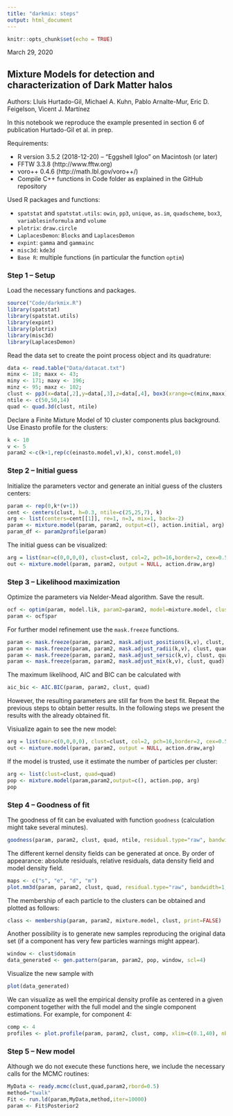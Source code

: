 ```yaml
---
title: "darkmix: steps"
output: html_document
---
```


```r
knitr::opts_chunk$set(echo = TRUE)
```

March 29, 2020

## Mixture Models for detection and characterization of Dark Matter halos

Authors: Lluís Hurtado-Gil, Michael A. Kuhn, Pablo Arnalte-Mur, Eric D. Feigelson, Vicent J. Martínez

In this notebook we reproduce the example presented in section 6 of publication Hurtado-Gil et al. in prep.

Requirements:

* R version 3.5.2 (2018-12-20) -- "Eggshell Igloo" on Macintosh (or later)
* FFTW 3.3.8 (http://www.fftw.org)
* voro++ 0.4.6 (http://math.lbl.gov/voro++/)
* Compile C++ functions in Code folder as explained in the GitHub repository

Used R packages and functions:

* `spatstat` and `spatstat.utils`: `owin`, `pp3`, `unique`, `as.im`, `quadscheme`, `box3`, `variablesinformula` and `volume`
* `plotrix`: `draw.circle`
* `LaplacesDemon`: `Blocks` and `LaplacesDemon`
*	`expint`: `gamma` and `gammainc`
* `misc3d`: `kde3d`
* `Base R`: multiple functions (in particular the function `optim`)

### Step 1 -- Setup

Load the necessary functions and packages.

```r
source("Code/darkmix.R")
library(spatstat)
library(spatstat.utils)
library(expint)
library(plotrix)
library(misc3d)
library(LaplacesDemon)
```

Read the data set to create the point process object and its quadrature: 

```r
data <- read.table("Data/datacat.txt")
minx <- 18; maxx <- 43; 
miny <- 171; maxy <- 196; 
minz <- 95; maxz <- 102;
clust <- pp3(x=data[,2],y=data[,3],z=data[,4], box3(xrange=c(minx,maxx), yrange=c(miny,maxy), zrange=c(minz,maxz)))
ntile <- c(50,50,14)
quad <- quad.3d(clust, ntile)
```

Declare a Finite Mixture Model of 10 cluster components plus background. Use Einasto profile for the clusters:

```r
k <- 10
v <- 5
param2 <-c(k+1,rep(c(einasto.model,v),k), const.model,0)
```

### Step 2 -- Initial guess

Initialize the parameters vector and generate an initial guess of the clusters centers:

```r
param <- rep(0,k*(v+1))
cent <- centers(clust, h=0.3, ntile=c(25,25,7), k)
arg <- list(centers=cent[[1]], re=1, n=3, mix=1, back=-2)
param <- mixture.model(param, param2, output=c(), action.initial, arg)
param_df <- param2profile(param)
```

The initial guess can be visualized:

```r
arg = list(mar=c(0,0,0,0), clust=clust, col=2, pch=16,border=2, cex=0.5, cexl=2, lwd=2)
out <- mixture.model(param, param2, output = NULL, action.draw,arg)
```

### Step 3 -- Likelihood maximization 

Optimize the parameters via Nelder-Mead algorithm. Save the result.

```r
ocf <- optim(param, model.lik, param2=param2, model=mixture.model, clust=clust, quad=quad); 
param <- ocf$par
```

For further model refinement use the `mask.freeze` functions.

```r
param <- mask.freeze(param, param2, mask.adjust_positions(k,v), clust, quad)
param <- mask.freeze(param, param2, mask.adjust_radii(k,v), clust, quad)
param <- mask.freeze(param, param2, mask.adjust_sersic(k,v), clust, quad)
param <- mask.freeze(param, param2, mask.adjust_mix(k,v), clust, quad)
```

The maximum likelihood, AIC and BIC can be calculated with

```r
aic_bic <- AIC.BIC(param, param2, clust, quad)
```

However, the resulting parameters are still far from the best fit. Repeat the previous steps to obtain better results. In the following steps we present the results with the already obtained fit.

Visiualize again to see the new model:

```r
arg = list(mar=c(0,0,0,0), clust=clust, col=2, pch=16,border=2, cex=0.5, cexl=2, lwd=2)
out <- mixture.model(param, param2, output = NULL, action.draw,arg)
```

If the model is trusted, use it estimate the number of particles per cluster:

```r
arg <- list(clust=clust, quad=quad)
pop <- mixture.model(param,param2,output=c(), action.pop, arg)
pop
```

### Step 4 -- Goodness of fit

The goodness of fit can be evaluated with function `goodness` (calculation might take several minutes).

```r
goodness(param, param2, clust, quad, ntile, residual.type="raw", bandwidth=1)
```

The different kernel density fields can be generated at once. By order of appearance: absolute residuals, relative residuals, data density field and model density field.

```r
maps <- c("s", "e", "d", "m") 
plot.mm3d(param, param2, clust, quad, residual.type="raw", bandwidth=1, maps=maps, fast=TRUE, col.point=1, scale="log", proj.var="Z", print=FALSE, print.data=TRUE, w=880, h=880) 
```

The membership of each particle to the clusters can be obtained and plotted as follows:

```r
class <- membership(param, param2, mixture.model, clust, print=FALSE)
```

Another possibility is to generate new samples reproducing the original data set (if a component has very few particles warnings might appear).

```r
window <- clust$domain
data_generated <- gen.pattern(param, param2, pop, window, scl=4)
```

Visualize the new sample with

```r
plot(data_generated)
```

We can visualize as well the empirical density profile as centered in a given component together with the full model and the single component estimations. For example, for component 4:

```r
comp <- 4
profiles <- plot.profile(param, param2, clust, comp, xlim=c(0.1,40), nbin=60, flag.legend=TRUE)
```

### Step 5 -- New model

Although we do not execute these functions here, we include the necessary calls for the MCMC routines:

```r
MyData <- ready.mcmc(clust,quad,param2,rbord=0.5)
method="twalk"
Fit <- run.ld(param,MyData,method,iter=10000)
param <- Fit$Posterior2
```
